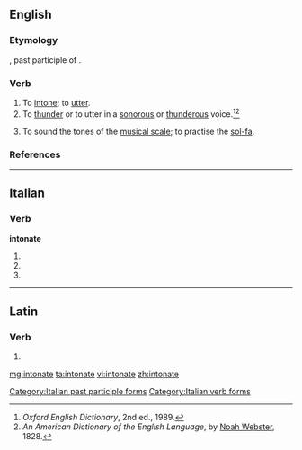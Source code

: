 ==English==

===Etymology===
{{etyl|la|en}} {{lena}} {{term|intonatus|lang=la}}, past participle of {{term|intonare|lang=la||to thunder, resound}}.

===Verb===
{{en-verb|intonat|es}}

# To [[intone]]; to [[utter]].
# To [[thunder]] or to utter in a [[sonorous]] or [[thunderous]] voice.<ref>''Oxford English Dictionary'', 2nd ed., 1989.</ref><ref>''An American Dictionary of the English Language'', by [[w:Noah Webster|Noah Webster]], 1828.</ref>
#: {{rfquotek|Bailey}}
# To sound the tones of the [[musical scale]]; to practise the [[sol-fa]].

===References===
<references/>

----

==Italian==

===Verb===
'''intonate'''

# {{conjugation of|intonare||2|p|pres|ind|lang=it}}
# {{conjugation of|intonare||2|p|imp|lang=it}}
# {{form of|[[feminine|Feminine]] plural|intonato}}

[[Category:Italian past participle forms]]
[[Category:Italian verb forms]]

----

==Latin==

===Verb===
{{la-verb-form|intonāte}}

# {{conjugation of|intono|intonō|2|p|pres|act|imp|lang=la}}

[[mg:intonate]]
[[ta:intonate]]
[[vi:intonate]]
[[zh:intonate]]